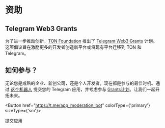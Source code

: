 
# 资助

## Telegram Web3 Grants

为了进一步推动创新，[TON Foundation](https://ton.foundation/en) 推出了 [Telegram Web3 Grants](http://t.me/toncoin/991) 计划。这项倡议旨在激励更多的开发者创造新平台或将现有平台迁移到 TON 和 Telegram。

## 如何参与？

无论您是成熟的企业、新创公司，还是个人开发者，现在都是参与的最佳时机。通过 [这个机器人](https://t.me/app_moderation_bot) 提交您的 Telegram 应用，并考虑参与 [Grants计划](https://t.me/trendingapps/33)。让我们一起开拓未来。

<Button href="https://t.me/app_moderation_bot" colorType={'primary'} sizeType={'sm'}>

提交应用

</Button>

